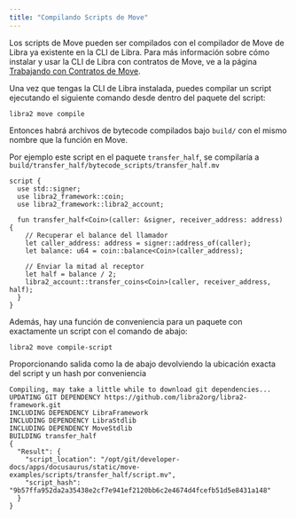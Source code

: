 ```yaml
---
title: "Compilando Scripts de Move"
---
```


Los scripts de Move pueden ser compilados con el compilador de Move de Libra ya existente en
la CLI de Libra. Para más información sobre cómo instalar y usar la CLI de Libra con contratos de Move, ve a la página [Trabajando con Contratos de Move](/build/cli/working-with-move-contracts).

Una vez que tengas la CLI de Libra instalada, puedes compilar un script ejecutando el siguiente comando desde dentro del paquete del script:

```shellscript filename="Terminal"
libra2 move compile
```

Entonces habrá archivos de bytecode compilados bajo `build/` con el mismo nombre que
la función en Move.

Por ejemplo este script en el paquete `transfer_half`, se compilaría
a `build/transfer_half/bytecode_scripts/transfer_half.mv`

```move
script {
  use std::signer;
  use libra2_framework::coin;
  use libra2_framework::libra2_account;

  fun transfer_half<Coin>(caller: &signer, receiver_address: address) {
    // Recuperar el balance del llamador
    let caller_address: address = signer::address_of(caller);
    let balance: u64 = coin::balance<Coin>(caller_address);

    // Enviar la mitad al receptor
    let half = balance / 2;
    libra2_account::transfer_coins<Coin>(caller, receiver_address, half);
  }
}
```

Además, hay una función de conveniencia para un paquete con exactamente un
script con el comando de abajo:

```shellscript filename="Terminal"
libra2 move compile-script
```

Proporcionando salida como la de abajo devolviendo la ubicación exacta del script y un
hash por conveniencia

```shellscript filename="Terminal"
Compiling, may take a little while to download git dependencies...
UPDATING GIT DEPENDENCY https://github.com/libra2org/libra2-framework.git
INCLUDING DEPENDENCY LibraFramework
INCLUDING DEPENDENCY LibraStdlib
INCLUDING DEPENDENCY MoveStdlib
BUILDING transfer_half
{
  "Result": {
    "script_location": "/opt/git/developer-docs/apps/docusaurus/static/move-examples/scripts/transfer_half/script.mv",
    "script_hash": "9b57ffa952da2a35438e2cf7e941ef2120bb6c2e4674d4fcefb51d5e8431a148"
  }
}
```
